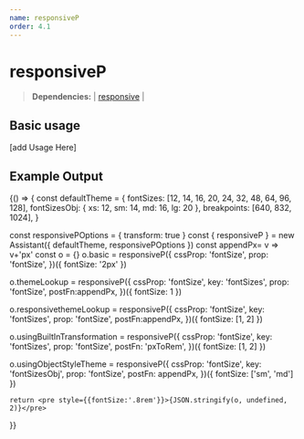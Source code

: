 ```yaml
---
name: responsiveP
order: 4.1
---
```



# responsiveP

>**Dependencies:** | [responsive](responsive) |

## Basic usage
[add Usage Here]
## Example Output
<Playground>
   {() => {
const defaultTheme = {
    fontSizes: [12, 14, 16, 20, 24, 32, 48, 64, 96, 128],
    fontSizesObj: { xs: 12, sm: 14, md: 16, lg: 20 },
    breakpoints: [640, 832, 1024],
  }
  
  const responsivePOptions = { transform: true }
  const { responsiveP } = new Assistant({ defaultTheme, responsivePOptions })
  const appendPx= v => v+'px'
  const o = {}
  o.basic = responsiveP({
    cssProp: 'fontSize',
    prop: 'fontSize',
  })({ fontSize: '2px' }) 
  
  o.themeLookup = responsiveP({
    cssProp: 'fontSize',
    key: 'fontSizes',
    prop: 'fontSize',
    postFn:appendPx,
  })({ fontSize: 1 }) 
  
  o.responsivethemeLookup = responsiveP({
    cssProp: 'fontSize',
    key: 'fontSizes',
    prop: 'fontSize',
    postFn:appendPx,
  })({ fontSize: [1, 2] }) 
  
  o.usingBuiltInTransformation = responsiveP({
    cssProp: 'fontSize',
    key: 'fontSizes',
    prop: 'fontSize',
    postFn: 'pxToRem',
  })({ fontSize: [1, 2] }) 
  
  o.usingObjectStyleTheme = responsiveP({
    cssProp: 'fontSize',
    key: 'fontSizesObj',
    prop: 'fontSize',
    postFn: appendPx,
  })({ fontSize: ['sm', 'md'] })


    return <pre style={{fontSize:'.8rem'}}>{JSON.stringify(o, undefined, 2)}</pre>
  }}

</Playground>
